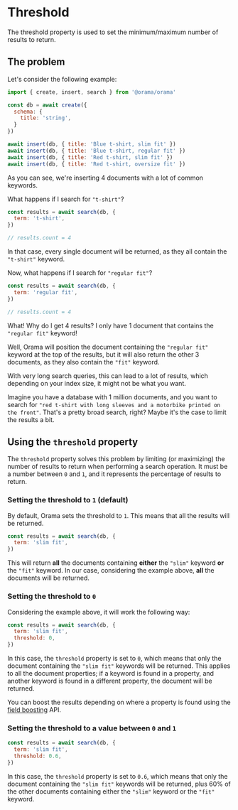 # Threshold

The threshold property is used to set the minimum/maximum number of results to return.

## The problem

Let's consider the following example:

```javascript
import { create, insert, search } from '@orama/orama'

const db = await create({
  schema: {
    title: 'string',
  }
})

await insert(db, { title: 'Blue t-shirt, slim fit' })
await insert(db, { title: 'Blue t-shirt, regular fit' })
await insert(db, { title: 'Red t-shirt, slim fit' })
await insert(db, { title: 'Red t-shirt, oversize fit' })
```

As you can see, we're inserting 4 documents with a lot of common keywords.

What happens if I search for `"t-shirt"`?

```javascript
const results = await search(db, {
  term: 't-shirt',
})

// results.count = 4
```

In that case, every single document will be returned, as they all contain the `"t-shirt"` keyword.

Now, what happens if I search for `"regular fit"`?

```javascript
const results = await search(db, {
  term: 'regular fit',
})

// results.count = 4
```

What! Why do I get 4 results? I only have 1 document that contains the `"regular fit"` keyword!

Well, Orama will position the document containing the `"regular fit"` keyword at the top of the results, but it will also return the other 3 documents, as they also contain the `"fit"` keyword.

With very long search queries, this can lead to a lot of results, which depending on your index size, it might not be what you want.

Imagine you have a database with 1 million documents, and you want to search for `"red t-shirt with long sleeves and a motorbike printed on the front"`. That's a pretty broad search, right? Maybe it's the case to limit the results a bit.

## Using the `threshold` property

The `threshold` property solves this problem by limiting (or maximizing) the number of results to return when performing a search operation.
It must be a number between `0` and `1`, and it represents the percentage of results to return.

### Setting the threshold to `1` (default)
By default, Orama sets the threshold to `1`. This means that all the results will be returned.

```javascript
const results = await search(db, {
  term: 'slim fit',
})
```

This will return **all** the documents containing **either** the `"slim"` keyword **or** the `"fit"` keyword. In our case, considering the example above, **all** the documents will be returned.

### Setting the threshold to `0`
Considering the example above, it will work the following way:

```javascript
const results = await search(db, {
  term: 'slim fit',
  threshold: 0,
})
```

In this case, the `threshold` property is set to `0`, which means that only the document containing the `"slim fit"` keywords will be returned.
This applies to all the document properties; if a keyword is found in a property, and another keyword is found in a different property, the document will be returned.

You can boost the results depending on where a property is found using the [field boosting](/open-source/usage/search/fields-boosting) API.

### Setting the threshold to a value between `0` and `1`

```javascript
const results = await search(db, {
  term: 'slim fit',
  threshold: 0.6,
})
```

In this case, the `threshold` property is set to `0.6`, which means that only the document containing the `"slim fit"` keywords will be returned, plus 60% of the other documents containing either the `"slim"` keyword or the `"fit"` keyword.
